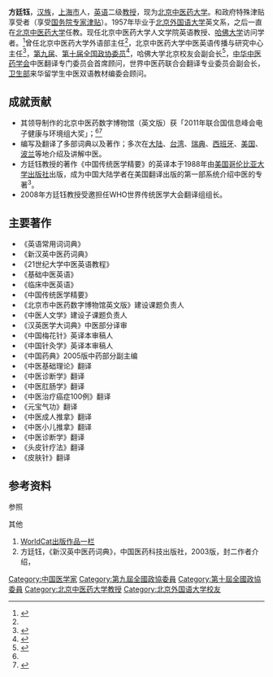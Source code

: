 {{copy edit|time=2011-11-08T02:24:58+00:00}}
'''方廷钰'''{{BD|1935年||||}}，[[汉族|汉族]]，[[上海市|上海市]]人，[[英语|英语]]二级[[教授|教授]]，现为[[北京中医药大学|北京中医药大学]]。和政府特殊津贴享受者（享受[[国务院专家津贴|国务院专家津贴]]）。1957年毕业于[[北京外国语大学|北京外国语大学]]英文系，之后一直在[[北京中医药大学|北京中医药大学]]任教。现任北京中医药大学人文学院英语教授、[[哈佛大学|哈佛大学]]访问学者。<ref name=":0">{{Cite web|title=方廷钰|url=https://nicmds.bucm.edu.cn/zjdw/yjry/tpyjy/67710.htm|access-date=2022-04-01|date=2021-05-13|work=北京中医药大学国家中医药发展与战略研究院}}</ref>曾任北京中医药大学外语部主任<ref name=":0" />，北京中医药大学中医英语传播与研究中心主任<ref>{{Cite web|title=方廷钰：不光与铁道部较劲|url=http://www.jcrb.com/n1/jcrb1492/ca658722.htm|access-date=2022-04-01|author=谢文英, 魏维|date=2007-12-03|work=检察日报|archive-date=2012-04-25|archive-url=https://web.archive.org/web/20120425144838/http://www.jcrb.com/N1/jcrb1492/ca658722.htm}}</ref>，[[中国人民政治协商会议第九届全国委员会委员名单|第九届]]、[[中国人民政治协商会议第十届全国委员会委员名单|第十届]][[中国人民政治协商会议全国委员会|全国政协委员]]<ref>{{Cite web|title=方廷钰：政协委员不能只为一个小集团说话|url=http://www.infzm.com/contents/27743|access-date=2022-04-01|author=张英|date=2009-04-29|work=南方周末}}</ref>，哈佛大学北京校友会副会长<ref>{{Cite web|title=政协委员方廷钰舒安娜14时做客新浪谈降低药价|url=https://news.sina.com.cn/c/2006-02-28/16039225382.shtml|access-date=2022-04-01|date=2006-02-28|work=新浪网|archive-date=2022-04-01|archive-url=https://web.archive.org/web/20220401095205/https://news.sina.com.cn/c/2006-02-28/16039225382.shtml}}</ref>，[[中华中医药学会|中华中医药学会]]中医翻译专门委员会首席顾问，世界中医药联合会翻译专业委员会副会长，[[中华人民共和国卫生部|卫生部]]来华留学生中医双语教材编委会顾问。

== 成就贡献 ==
* 其领导制作的北京中医药数字博物馆（英文版）获「2011年联合国信息峰会电子健康与环境组大奖」；<ref name=":0" /><ref>{{Cite web|title=北京中医药数字博物馆获世界信息峰会大奖|url=http://zhongyi.sina.com/news/jkkx/20117/67482.shtml|access-date=2022-04-01|date=2011-07-21|work=中国中医药报|publisher=新浪中医|archive-url=https://web.archive.org/web/20160304001537/http://zhongyi.sina.com/news/jkkx/20117/67482.shtml|archive-date=2016-03-04|dead-url=yes}}</ref>
* 编写及翻译了多部词典以及著作；多次在[[大陆|大陆]]、[[台湾|台湾]]、[[瑞典|瑞典]]、[[西班牙|西班牙]]、[[美国|美国]]、[[波兰|波兰]]等地介绍及讲解中医。
* 方廷钰教授的著作《中国传统医学精要》的英译本于1988年由[[美国|美国]][[哥伦比亚大学出版社|哥伦比亚大学出版社]]出版，成为中国大陆学者在美国翻译出版的第一部系统介绍中医的专著<sup>3</sup>。
* 2008年方廷钰教授受邀担任WHO世界传统医学大会翻译组组长。

== 主要著作 ==
* 《英语常用词词典》
* 《新汉英中医药词典》
* 《21世纪大学中医英语教程》
* 《基础中医英语》
* 《临床中医英语》
* 《中国传统医学精要》
* 《北京市中医药数字博物馆英文版》建设课题负责人
* 《中医人文学》建设子课题负责人
* 《汉英医学大词典》中医部分译审
* 《中国梅花针》英译本审稿人
* 《中国针灸学》英译本审稿人
* 《中国药典》2005版中药部分副主编
* 《中医基础理论》翻译
* 《中医诊断学》翻译
* 《中医肛肠学》翻译
* 《中医治疗癌症100例》翻译
* 《元宝气功》翻译
* 《中医成人推拿》翻译
* 《中医小儿推拿》翻译
* 《中医诊断学》翻译
* 《头皮针疗法》翻译
* 《皮肤针》翻译

== 参考资料 ==
;参照
{{Reflist}}
;其他
# [http://www.worldcat.org/wcidentities/lccn-n86-128897 WorldCat出版作品一栏]{{en}} {{Wayback|url=http://www.worldcat.org/wcidentities/lccn-n86-128897%2C%E5%87%BA%E7%89%88%E4%BD%9C%E5%93%81%E4%B8%80%E6%A0%8F%EF%BC%88%E8%8B%B1%E6%96%87%EF%BC%89 |date=20160404163112 }}
# 方廷钰，《新汉英中医药词典》，中国医药科技出版社，2003版，封二作者介绍，{{ISBN|9787506726900}}

[[Category:中国医学家|Category:中国医学家]]
[[Category:第九屆全國政協委員|Category:第九屆全國政協委員]]
[[Category:第十屆全國政協委員|Category:第十屆全國政協委員]]
[[Category:北京中医药大学教授|Category:北京中医药大学教授]]
[[Category:北京外国语大学校友|Category:北京外国语大学校友]]
